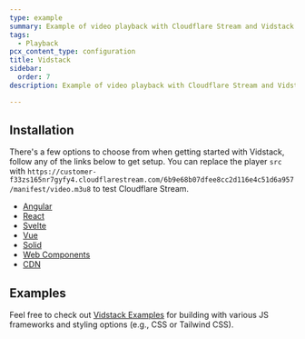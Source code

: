 ```yaml
---
type: example
summary: Example of video playback with Cloudflare Stream and Vidstack
tags:
  - Playback
pcx_content_type: configuration
title: Vidstack
sidebar:
  order: 7
description: Example of video playback with Cloudflare Stream and Vidstack

---
```


## Installation

There's a few options to choose from when getting started with Vidstack, follow any of the links
below to get setup. You can replace the player `src` with `https://customer-f33zs165nr7gyfy4.cloudflarestream.com/6b9e68b07dfee8cc2d116e4c51d6a957/manifest/video.m3u8` to test Cloudflare Stream.

* [Angular](https://www.vidstack.io/docs/player/getting-started/installation/angular?provider=video)
* [React](https://www.vidstack.io/docs/player/getting-started/installation/react?provider=video)
* [Svelte](https://www.vidstack.io/docs/player/getting-started/installation/svelte?provider=video)
* [Vue](https://www.vidstack.io/docs/player/getting-started/installation/vue?provider=video)
* [Solid](https://www.vidstack.io/docs/player/getting-started/installation/solid?provider=video)
* [Web Components](https://www.vidstack.io/docs/player/getting-started/installation/web-components?provider=video)
* [CDN](https://www.vidstack.io/docs/player/getting-started/installation/cdn?provider=video)

## Examples

Feel free to check out [Vidstack Examples](https://github.com/vidstack/examples) for
building with various JS frameworks and styling options (e.g., CSS or Tailwind CSS).
